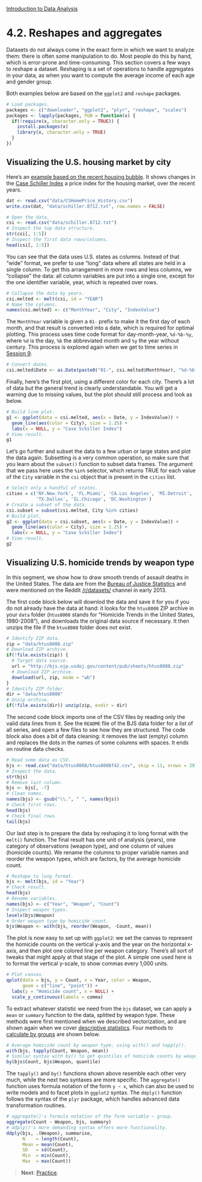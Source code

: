 <style>@import url(style.css);</style>
[Introduction to Data Analysis](index.html "Course index")

# 4.2. Reshapes and aggregates

[dsn-bubble]: http://www.decisionsciencenews.com/2011/03/17/the-housing-bubble-by-city/
[sap-csi]: http://www.standardandpoors.com/indices/sp-case-shiller-home-price-indices/en/us/
[gs-aggr]: https://gastonsanchez.wordpress.com/2012/06/28/5-ways-to-do-some-calculation-by-groups/ 

Datasets do not always come in the exact form in which we want to analyze them: there is often some manipulation to do. Most people do this by hand, which is error-prone and time-consuming. This section covers a few ways to reshape a dataset. Reshaping is a set of operations to handle aggregates in your data, as when you want to compute the average income of each age and gender group.

Both examples below are based on the `ggplot2` and `reshape` packages.

```r
# Load packages.
packages <- c("downloader", "ggplot2", "plyr", "reshape", "scales")
packages <- lapply(packages, FUN = function(x) {
  if(!require(x, character.only = TRUE)) {
    install.packages(x)
    library(x, character.only = TRUE)
  }
})
```

## Visualizing the U.S. housing market by city

Here's an [example based on the recent housing bubble][dsn-bubble]. It shows changes in the [Case Schiller Index][sap-csi] a price index for the housing market, over the recent years.

```r
dat <- read.csv("data/CSHomePrice_History.csv")
write.csv(dat, "data/schiller.8712.txt", row.names = FALSE)
```

```r
# Open the data.
csi <- read.csv("data/schiller.8712.txt")
# Inspect the top data structure.
str(csi[, 1:5])
# Inspect the first data rows/columns.
head(csi[, 1:5])
```

You can see that the data uses U.S. states as columns. Instead of that "wide" format, we prefer to use "long" data where all states are held in a single column. To get this arrangement in more rows and less columns, we "collapse" the data: all column variables are put into a single one, except for the one identifier variable, year, which is repeated over rows.

```r
# Collapse the data by years.
csi.melted <- melt(csi, id = "YEAR")
# Name the columns.
names(csi.melted) <- c("MonthYear", "City", "IndexValue")
```

The `MonthYear` variable is given a `01-` prefix to make it the first day of each month, and that result is converted into a date, which is required for optimal plotting. This process uses time code format for day-month-year, `%d-%b-%y`, where `%d` is the day, `%b` the abbreviated month and `%y` the year without century. This process is explored again when we get to time series in [Session 9][090].

[090]: 090_ts.html

```r
# Convert dates.
csi.melted$Date <- as.Date(paste0("01-", csi.melted$MonthYear), "%d-%b-%y")
```

Finally, here's the first plot, using a different color for each city. There's a lot of data but the general trend is clearly understandable. You will get a warning due to missing values, but the plot should still process and look as below.

```r
# Build line plot.
g1 <- ggplot(data = csi.melted, aes(x = Date, y = IndexValue)) +
  geom_line(aes(color = City), size = 1.25) +
  labs(x = NULL, y = "Case Schiller Index")
# View result.
g1
```

Let's go further and subset the data to a few urban or large states and plot the data again. Subsetting is a very common operation, so make sure that you learn about the `subset()` function to subset data frames. The argument that we pass here uses the `%in%` selector, which returns TRUE for each value of the `City` variable in the `csi` object that is present in the `cities` list.

```r
# Select only a handful of states.
cities = c('NY.New.York', 'FL.Miami', 'CA.Los Angeles', 'MI.Detroit', 
           'TX.Dallas', 'IL.Chicago', 'DC.Washington')
# Create a subset of the data.
csi.subset = subset(csi.melted, City %in% cities)
# Build plot.
g2 <- ggplot(data = csi.subset, aes(x = Date, y = IndexValue)) +
  geom_line(aes(color = City), size = 1.25) +
  labs(x = NULL, y = "Case Schiller Index")
# View result.
g2
```

## Visualizing U.S. homicide trends by weapon type

In this segment, we show how to draw smooth trends of assault deaths in the United States. The data are from the [Bureau of Justice Statistics][bjs] and were mentioned on the Reddit [/r/datasets/][reddit-datasets] channel in early 2013.

[bjs]: http://bjs.ojp.usdoj.gov/
[reddit-datasets]: http://www.reddit.com/r/datasets

The first code block below will downlod the data and save it for you if you do not already have the data at hand: it looks for the `htus8008` ZIP archive in your `data` folder (`htus8008` stands for "Homicide Trends in the United States, 1980-2008"), and downloads the original data source if necessary. It then unzips the file if the `htus8008` folder does not exist.

```r
# Identify ZIP data.
zip = "data/htus8008.zip"
# Download ZIP archive.
if(!file.exists(zip)) {
  # Target data source.
  url = "http://bjs.ojp.usdoj.gov/content/pub/sheets/htus8008.zip"
  # Download ZIP archive.
  download(url, zip, mode = "wb")
}
# Identify ZIP folder.
dir = "data/htus8008"
# Unzip archive.
if(!file.exists(dir)) unzip(zip, exdir = dir)
```

The second code block imports one of the CSV files by reading only the valid data lines from it. See the `README` file of the BJS data folder for a list of all series, and open a few files to see how they are structured. The code block also does a bit of data cleaning: it removes the last (empty) column and replaces the dots in the names of some columns with spaces. It ends on routine data checks.

```r
# Read some data as CSV.
bjs <- read.csv("data/htus8008/htus8008f42.csv", skip = 11, nrows = 29)
# Inspect the data.
str(bjs)
# Remove last column.
bjs <- bjs[, -7]
# Clean names.
names(bjs) <- gsub("\\.", " ", names(bjs))
# Check first rows.
head(bjs)
# Check final rows.
tail(bjs)
```

Our last step is to prepare the data by reshaping it to long format with the `melt()` function. The final result has one unit of analysis (years), one category of observations (weapon type), and one column of values (homicide counts). We rename the columns to proper variable names and reorder the weapon types, which are factors, by the average homicide count.

```r
# Reshape to long format.
bjs <- melt(bjs, id = "Year")
# Check result.
head(bjs)
# Rename variables.
names(bjs) <- c("Year", "Weapon", "Count")
# Inspect weapon types.
levels(bjs$Weapon)
# Order weapon type by homicide count.
bjs$Weapon <- with(bjs, reorder(Weapon, -Count, mean))
```

The plot is now easy to set up with `ggplot2`: we set the canvas to represent the homicide counts on the vertical y-axis and the year on the horizontal x-axis, and then plot one colored line per weapon category. There's all sort of tweaks that might apply at that stage of the plot. A simple one used here is to format the vertical y-scale, to show commas every 1,000 units.

```r
# Plot canvas.
qplot(data = bjs, y = Count, x = Year, color = Weapon,
      geom = c("line", "point")) +
  labs(y = "Homicide count", x = NULL) +
  scale_y_continuous(labels = comma)
```

To extract whatever statistic we need from the `bjs` dataset, we can apply a `mean` or `summary` function to the data, splitted by weapon type. These methods were first mentioned when we described vectorization, and are shown again when we cover [descriptive statistics](061_description.html). Four methods to [calculate by groups][gs-aggr] are shown below.

```r
# Average homicide count by weapon type, using with() and tapply().
with(bjs, tapply(Count, Weapon, mean))
# Similar syntax with by() to get quintiles of homicide counts by weapon type.
by(bjs$Count, bjs$Weapon, quantile)
```

The `tapply()` and `by()` functions shown above resemble each other very much, while the next two syntaxes are more specific. The `aggregate()` function uses formula notation of the form `y ~ x`, which can also be used to write models and to facet plots in `ggplot2` syntax. The `ddply()` function follows the syntax of the `plyr` package, which handles advanced data transformation routines.

```r
# aggregate()'s formula notation of the form variable ~ group.
aggregate(Count ~ Weapon, bjs, summary)
# ddply()'s more demanding syntax offers more functionality.
ddply(bjs, .(Weapon), summarise,
      N    = length(Count),
      Mean = mean(Count),
      SD   = sd(Count),
      Min  = min(Count),
      Max  = max(Count))
```

> __Next__: [Practice](043_practice.html).
